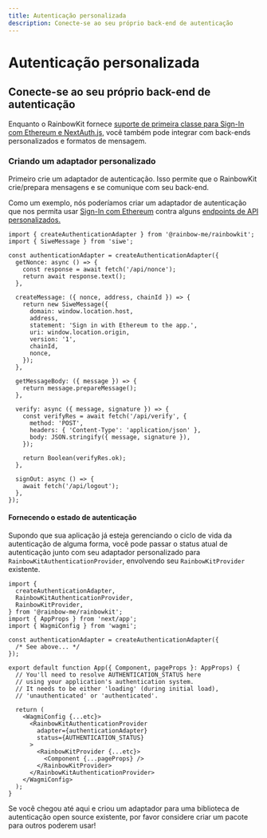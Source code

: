```yaml
---
title: Autenticação personalizada
description: Conecte-se ao seu próprio back-end de autenticação
---
```


# Autenticação personalizada

## Conecte-se ao seu próprio back-end de autenticação

Enquanto o RainbowKit fornece [suporte de primeira classe para Sign-In com Ethereum e NextAuth.js,](/docs/authentication#set-up-sign-in-with-ethereum-and-nextauthjs) você também pode integrar com back-ends personalizados e formatos de mensagem.

### Criando um adaptador personalizado

Primeiro crie um adaptador de autenticação. Isso permite que o RainbowKit crie/prepara mensagens e se comunique com seu back-end.

Como um exemplo, nós poderíamos criar um adaptador de autenticação que nos permita usar [Sign-In com Ethereum](https://login.xyz) contra alguns [endpoints de API personalizados.](https://wagmi.sh/examples/sign-in-with-ethereum)

```tsx
import { createAuthenticationAdapter } from '@rainbow-me/rainbowkit';
import { SiweMessage } from 'siwe';

const authenticationAdapter = createAuthenticationAdapter({
  getNonce: async () => {
    const response = await fetch('/api/nonce');
    return await response.text();
  },

  createMessage: ({ nonce, address, chainId }) => {
    return new SiweMessage({
      domain: window.location.host,
      address,
      statement: 'Sign in with Ethereum to the app.',
      uri: window.location.origin,
      version: '1',
      chainId,
      nonce,
    });
  },

  getMessageBody: ({ message }) => {
    return message.prepareMessage();
  },

  verify: async ({ message, signature }) => {
    const verifyRes = await fetch('/api/verify', {
      method: 'POST',
      headers: { 'Content-Type': 'application/json' },
      body: JSON.stringify({ message, signature }),
    });

    return Boolean(verifyRes.ok);
  },

  signOut: async () => {
    await fetch('/api/logout');
  },
});
```

#### Fornecendo o estado de autenticação

Supondo que sua aplicação já esteja gerenciando o ciclo de vida da autenticação de alguma forma, você pode passar o status atual de autenticação junto com seu adaptador personalizado para `RainbowKitAuthenticationProvider`, envolvendo seu `RainbowKitProvider` existente.

```tsx
import {
  createAuthenticationAdapter,
  RainbowKitAuthenticationProvider,
  RainbowKitProvider,
} from '@rainbow-me/rainbowkit';
import { AppProps } from 'next/app';
import { WagmiConfig } from 'wagmi';

const authenticationAdapter = createAuthenticationAdapter({
  /* See above... */
});

export default function App({ Component, pageProps }: AppProps) {
  // You'll need to resolve AUTHENTICATION_STATUS here
  // using your application's authentication system.
  // It needs to be either 'loading' (during initial load),
  // 'unauthenticated' or 'authenticated'.

  return (
    <WagmiConfig {...etc}>
      <RainbowKitAuthenticationProvider
        adapter={authenticationAdapter}
        status={AUTHENTICATION_STATUS}
      >
        <RainbowKitProvider {...etc}>
          <Component {...pageProps} />
        </RainbowKitProvider>
      </RainbowKitAuthenticationProvider>
    </WagmiConfig>
  );
}
```

Se você chegou até aqui e criou um adaptador para uma biblioteca de autenticação open source existente, por favor considere criar um pacote para outros poderem usar!
